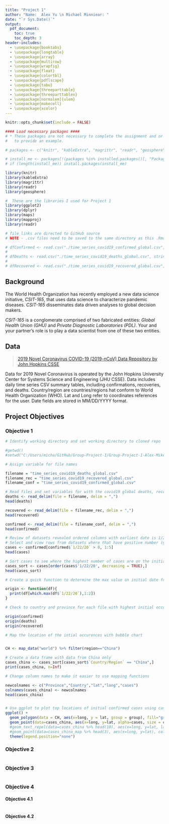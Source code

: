 ---
title: "Project 1"
author: "Name:  Alex Yu \n Michael Minniear: "
date: "`r Sys.Date()`"
output:
  pdf_document:
    toc: true
    toc_depth: 3
header-includes:
  - \usepackage{booktabs}
  - \usepackage{longtable}
  - \usepackage{array}
  - \usepackage{multirow}
  - \usepackage{wrapfig}
  - \usepackage{float}
  - \usepackage{colortbl}
  - \usepackage{pdflscape}
  - \usepackage{tabu}
  - \usepackage{threeparttable}
  - \usepackage{threeparttablex}
  - \usepackage[normalem]{ulem}
  - \usepackage{makecell}
  - \usepackage{xcolor}
---
```{r setup1, include = FALSE}
knitr::opts_chunk$set(include = FALSE)

#### Load necessary packages ####
# * These packages are not necessary to complete the assignment and or only used
#   to provide an example.

# packages <- c("knitr", "kableExtra", "magrittr", "readr", "geosphere", "ggplot2", "tidyverse", "maps", "mapdata", "mapproj")

# install_me <- packages[!(packages %in% installed.packages()[, "Package"])]
# if (length(install_me)) install.packages(install_me)

library(knitr)
library(kableExtra)
library(magrittr)
library(readr)
library(geosphere)

#  These are the libraries I used for Project 1
library(ggplot2)
library(dplyr)
library(maps)
library(mapproj)
library(readr)
```

<!-- load the excel files into named data frames -->

```{r setup2, include = FALSE}

# file links are directed to GitHub source
# NOTE - .csv files need to be saved to the same directory as this .Rmd file

# dfConfirmed <- read.csv("./time_series_covid19_confirmed_global.csv", stringsAsFactors = FALSE)
# 
# dfDeaths <- read.csv("./time_series_covid19_deaths_global.csv", stringsAsFactors = FALSE)
# 
# dfRecovered <- read.csv("./time_series_covid19_recovered_global.csv", stringsAsFactors = FALSE)
```


## Background
The World Health Organization has recently employed a new data science initiative, *CSIT-165*, that uses data science to characterize pandemic diseases.
*CSIT-165* disseminates data driven analyses to global decision makers.

*CSIT-165* is a conglomerate comprised of two fabricated entities: *Global Health Union (GHU)* and *Private Diagnostic Laboratories (PDL)*.
Your and your partner's role is to play a data scientist from one of these two entities.

## Data
> [2019 Novel Coronavirus COVID-19 (2019-nCoV) Data Repository by John Hopkins CSSE](https://github.com/CSSEGISandData/COVID-19/tree/master/csse_covid_19_data/csse_covid_19_time_series)

Data for 2019 Novel Coronavirus is operated by the John Hopkins University Center for Systems Science and Engineering (JHU CSSE).
Data includes daily time series CSV summary tables, including confirmations, recoveries, and deaths.
Country/region are countries/regions hat conform to World Health Organization (WHO).
Lat and Long refer to coordinates references for the user.
Date fields are stored in MM/DD/YYYY format.

## Project Objectives

<!-- Objective 1 -->
<!-- CSIT-165's first objective is to determine where COVID-19 originated from. Predict where the origin started based on the number of cases on the first recorded day for confirmation, recovery, and death. Why do you believe this area to be the origin? Show this is the origin using a conditional statement if possible. -->

### Objective 1
```{r ob1-01}
# Identify working directory and set working directory to cloned repo

#getwd()
#setwd("C:/Users/micha/GitHub/Group-Project-1/Group-Project-1-Alex-Mike")

# Assign variable for file names

filename = "time_series_covid19_deaths_global.csv"
filename_rec = "time_series_covid19_recovered_global.csv"
filename_conf = "time_series_covid19_confirmed_global.csv"

# Read files and set variables for with the covid19 global deaths, recoveries, and confirmed cases, respectively
deaths <- read_delim(file = filename, delim = ",")
head(deaths)

recovered <- read_delim(file = filename_rec, delim = ",")
head(recovered)

confirmed <- read_delim(file = filename_conf, delim = ",")
head(confirmed)

# Review of datasets revealed ordered columns with earliest date is 1/22/20 which is column 5 in the datasets
# Select and view rows from datasets where that have positive number (greater than 0) of confirmed cases on 1/22/20
cases <- confirmed[confirmed$`1/22/20` > 0, 1:5]
head(cases)

# Sort cases to see where the highest number of cases are on the initial date
cases_sort <- cases[order(cases$'1/22/20', decreasing = TRUE),]
head(cases_sort)

# Create a quick function to determine the max value on initial date for each file

origin <- function(df){
  print(df[which.max(df$`1/22/20`),1:2])
}

# Check to country and province for each file with highest initial occurences

origin(confirmed)
origin(deaths)
origin(recovered)
```


```{r ob1-02}
# Map the location of the intial occurences with bubble chart


CH <- map_data("world") %>% filter(region=="China")

# Create a data frame with data from China only
cases_china <- cases_sort[cases_sort$`Country/Region` == "China",]
print(cases_china, n=Inf)

# Change column names to make it easier to use mapping functions

newcolnames <- c("Province","Country","lat","long","cases")
colnames(cases_china) <- newcolnames
head(cases_china)


# Use ggplot to plot top locations of initial confirmed cases using cases for bubble size
ggplot() +
  geom_polygon(data = CH, aes(x=long, y = lat, group = group), fill="grey", alpha=0.3) +
  geom_point(data=cases_china, aes(x=long, y=lat, alpha=cases, size = cases)) +
  #geom_text_repel(data=cases_china %>% head(10), aes(x=long, y=lat, label=Province), size=3) +
  #geom_point(data=cases_china_map %>% head(3), aes(x=long, y=lat), color="red", size=2) +
  theme(legend.position="none")
```



<!-- Objective 2 -->
<!-- Where is the most recent area to have a first confirmed case? If appropriate, please list all areas that had a first confirmed case if they occurred on the same day. -->

### Objective 2
```{r ob2}

```

<!-- Objective 3 -->
<!-- How far away is this most recent case(s) from where the first confirmed case(s) occurred? Please provide answer(s) in terms of miles. Use the R package geosphere to calculate the distance between two coordinates in meters (geosphere::distm). You will need to convert the value returned by distm from meters to miles (this conversion is simple and can be found online). Please use a table or printed statement to describe what Province/State and Country/Region first confirmed cases occurred as well as the distance (in miles) away from the origin. Please print the following:

{recent city} is {distance in miles} away from {origin city, origin country}

If more than one recent city exists, print the statement above for each city in order of distance from origin. -->

### Objective 3
```{r ob3}

```


<!-- Objective 4 -->
<!-- CSIT-165 characterizes diseases usnig different metrics. Risk score, risk_score, and burden score, burden_score, are particularly important for characterizing disease impact. Risk score is calculated as the ratio of deaths to recoveries, that is:

risk = sum of deaths / sum of recoveries

Areas that are characterized as being especially vulnerable to loss if they have higher risk scores. Death burden score is calculated as the product of confirmed and risk score, that is:

burden = (sum of confirmed) x risk

Areas with high burden scores are expected to have large losses. -->

### Objective 4


<!-- Objective 4.1 -->
<!-- Which area of the world currently has the lowest risk score?
- Which area of the world currently has the highest risk score?
- How do risk scores in these areas compare to global risk score?
- How do most risky and least risky areas of the world compare in terms of death burden?
- Do these values seem reasonable?
- What are some possible causes for this discrepancy?
- Why might it be helpful to calculate metrics like risk scores or burden scores for different areas of the world and what would its limitations be (what assumptions does it make and important variables might be left out)? -->

#### Objective 4.1
```{r ob4.1}

```

<!-- Objective 4.2 -->
<!-- You are asked to make three tables with the top 5 countries that have the most COVID-19 related confirmations, recoveries, and deaths. Make sure to include all of the counts for the country, not just the counts for one area in the country. To do this we will need to sum all of the values for each country, create new data frames from these values, and use the package kable to convert those data frames into tables. Hint: packages like dplyr make group operations easy, but they are not necessary (though we will be relying on those packages in the future because of their ease of use). Without these packages, it is possible to sum each country's counts by subsetting the data frame using a list of countries available in the data set. Use a for loop to iterate through the data frame using the list of countries. For each country, calculate the count sum and assign this value to the list. -->

#### Objective 4.2
```{r ob4.2}

```

<!-- ### GitHub Log -->
<!-- ```{bash gitlog} -->
<!-- git log --pretty=format:"%nSubject: %s%nAuthor: %aN%nDate: %aD%nBody: %b" -->
<!-- ``` -->
